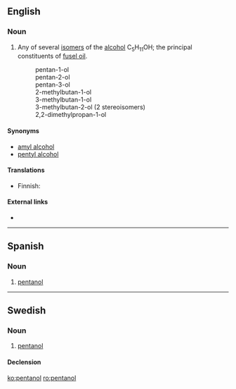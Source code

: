 ==English==
{{wikipedia}}

===Noun===
{{en-noun}}

# {{context|organic compound|lang=en}} Any of several [[isomer]]s of the [[alcohol]] C<sub>5</sub>H<sub>11</sub>OH; the principal constituents of [[fusel oil]].
#: pentan-1-ol
#: pentan-2-ol
#: pentan-3-ol
#: 2-methylbutan-1-ol
#: 3-methylbutan-1-ol
#: 3-methylbutan-2-ol (2 stereoisomers)
#: 2,2-dimethylpropan-1-ol

====Synonyms====
* [[amyl alcohol]]
* [[pentyl alcohol]]

====Translations====
{{trans-top|isomer}}
* Finnish: {{t|fi|amyylialkoholi}}
{{trans-mid}}
{{trans-bottom}}

====External links====
* {{pedialite|Amyl alcohol}}

----

==Spanish==
{{wikipedia|lang=es}}

===Noun===
{{es-noun|m|es}}

# {{context|organic compound|lang=es}} [[#English|pentanol]]

----

==Swedish==

===Noun===
{{sv-noun|c}}

# {{context|organic compound|lang=sv}} [[#English|pentanol]]

====Declension====
{{sv-noun-reg-er}}

[[ko:pentanol]]
[[ro:pentanol]]